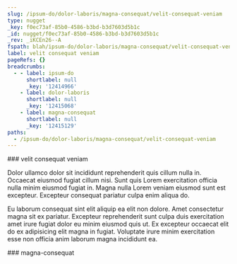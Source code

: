 ```yaml
---
slug: /ipsum-do/dolor-laboris/magna-consequat/velit-consequat-veniam
type: nugget
_key: f0ec73af-85b0-4586-b3bd-b3d7603d5b1c
_id: nugget/f0ec73af-85b0-4586-b3bd-b3d7603d5b1c
_rev: _iKCEn26--A
fspath: blah/ipsum-do/dolor-laboris/magna-consequat/velit-consequat-veniam.md
label: velit consequat veniam
pageRefs: {}
breadcrumbs:
  - - label: ipsum-do
      shortlabel: null
      _key: '12414966'
    - label: dolor-laboris
      shortlabel: null
      _key: '12415068'
    - label: magna-consequat
      shortlabel: null
      _key: '12415129'
paths:
  - /ipsum-do/dolor-laboris/magna-consequat/velit-consequat-veniam
---
```


<NuggetArea>
<Nugget slug="/ipsum-do/dolor-laboris/magna-consequat/velit-consequat-veniam" type="nugget" _key="f0ec73af-85b0-4586-b3bd-b3d7603d5b1c" _id="nugget/f0ec73af-85b0-4586-b3bd-b3d7603d5b1c" _rev="_iKCEn26--A" fspath="blah/ipsum-do/dolor-laboris/magna-consequat/velit-consequat-veniam.md" label="velit consequat veniam" paths="/ipsum-do/dolor-laboris/magna-consequat/velit-consequat-veniam">
<NuggetBody>
### velit consequat veniam

Dolor ullamco dolor sit incididunt reprehenderit quis cillum nulla in. Occaecat eiusmod fugiat cillum nisi. Sunt quis Lorem exercitation officia nulla minim eiusmod fugiat in. Magna nulla Lorem veniam eiusmod sunt est excepteur. Excepteur consequat pariatur culpa enim aliqua do.

Eu laborum consequat sint elit aliquip ea elit non dolore. Amet consectetur magna sit ex pariatur. Excepteur reprehenderit sunt culpa duis exercitation amet irure fugiat dolor eu minim eiusmod quis ut. Ex excepteur occaecat elit do ex adipisicing elit magna in fugiat. Voluptate irure minim exercitation esse non officia anim laborum magna incididunt ea.

</NuggetBody>
<Breadcrumbs>
<Crumbs>
<Crumb _key="12414966" label="ipsum-do" /><Crumb _key="12415068" label="dolor-laboris" /><Crumb _key="12415129" label="magna-consequat" />
</Crumbs>
</Breadcrumbs>
</Nugget>

<NuggetsInbound>
</NuggetsInbound>
<NuggetsOutbound>
</NuggetsOutbound>
</NuggetArea>
<PassagesInbound>
<Passage direction="inbound" type="passage" _key="12415129" _id="passage/12415129" _rev="_iKCEn22--A" label="magna-consequat" passage="magna-consequat" fspath="blah/ipsum-do/dolor-laboris/magna-consequat" paths="/ipsum-do/dolor-laboris/magna-consequat" slug="/ipsum-do/dolor-laboris/magna-consequat">
<NuggetBody>
### magna-consequat

</NuggetBody>
<Breadcrumbs>
<Crumbs>
<Crumb _key="12414966" label="ipsum-do" /><Crumb _key="12415068" label="dolor-laboris" />
</Crumbs>
</Breadcrumbs>
</Passage>

</PassagesInbound>
<PassagesOutbound>
</PassagesOutbound>